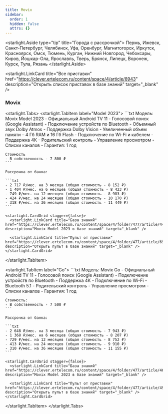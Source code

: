 ```yaml
---
title: Movix
sidebar:
  order: 1
  hidden: false
  attrs: {}
---
```

<starlight.Aside type="tip" title="Города с рассрочкой">
  Пермь, Ижевск, Санкт-Петербург, Челябинск, Уфа, Оренбург, Магнитогорск, Иркутск, Красноярск, Омск, Тюмень, Курган, Нижний Новгород, Чебоксары, Киров, Йошкар-Ола, Ярославль, Тверь, Брянск, Липецк, Воронеж, Курск, Тула, Рязань
</starlight.Aside>

<starlight.LinkCard title="Все приставки" href="https://clever.ertelecom.ru/content/space/4/article/8943" description="Открыть список приставок в базе знаний" target="_blank" />

### Movix

<starlight.Tabs>
  <starlight.TabItem label="Model 2023">
    ```txt
    Модель: Movix Model 2023
    - Официальный Android TV 11
    - Голосовой поиск (Google Assistant)
    - Подключение устройств по Bluetooth
    - Объемный звук Dolby Atmos
    - Поддержка Dolby Vision
    - Увеличенный объем памяти – 4 Гб RAM и 16 Гб Flash
    - Подключение по Wi-Fi и кабелем
    - Поддержка 4К
    - Родительский контроль
    - Управление просмотром
    - Списки каналов
    - Гарантия: 1 год

    Стоимость
    - В собственность - 7 800 ₽
    ```

    Рассрочка от банка:

    ```txt
    - 2 717 ₽/мес. на 3 месяца (общая стоимость - 8 152 ₽)
    - 1 404 ₽/мес. на 6 месяцев (общая стоимость - 8 423 ₽)
    - 749 ₽/мес. на 12 месяцев (общая стоимость - 8 983 ₽)
    - 424 ₽/мес. на 24 месяцев (общая стоимость - 10 170 ₽)
    - 318 ₽/мес. на 36 месяцев (общая стоимость - 11 449 ₽)
    ```

    <starlight.CardGrid stagger={false}>
      <starlight.LinkCard title="База знаний" href="https://clever.ertelecom.ru/content/space/4/folder/477/article/4424" description="Movix Model 2023 в базе знаний" target="_blank" />

      <starlight.LinkCard title="Пульт от приставки" href="https://clever.ertelecom.ru/content/space/4/folder/477/article/6947" description="Открыть пульт в базе знаний" target="_blank" />
    </starlight.CardGrid>
  </starlight.TabItem>

  <starlight.TabItem label="Go">
    ```txt
    Модель: Movix Go
    - Официальный Android TV 11
    - Голосовой поиск (Google Assistant)
    - Подключение устройств по Bluetooth
    - Поддержка 4К
    - Подключение по Wi-Fi
    - Bluetooth 5.1
    - Родительский контроль
    - Управление просмотром
    - Списки каналов
    - Гарантия: 1 год

    Стоимость:
    - В собственность - 7 500 ₽
    ```

    Рассрочка от банка:

    ```txt
    - 2 648 ₽/мес. на 3 месяца (общая стоимость - 7 943 ₽)
    - 1 368 ₽/мес. на 6 месяцев (общая стоимость - 8 207 ₽)
    - 729 ₽/мес. на 12 месяцев (общая стоимость - 8 752 ₽)
    - 413 ₽/мес. на 24 месяцев (общая стоимость - 9 910 ₽)
    - 310 ₽/мес. на 36 месяцев (общая стоимость - 11 155 ₽)
    ```

    <starlight.CardGrid stagger={false}>
      <starlight.LinkCard title="База знаний" href="https://clever.ertelecom.ru/content/space/4/folder/477/article/4621" description="Movix Model 2023 в базе знаний" target="_blank" />

      <starlight.LinkCard title="Пульт от приставки" href="https://clever.ertelecom.ru/content/space/4/folder/477/article/4951" description="Открыть пульт в базе знаний" target="_blank" />
    </starlight.CardGrid>
  </starlight.TabItem>
</starlight.Tabs>
